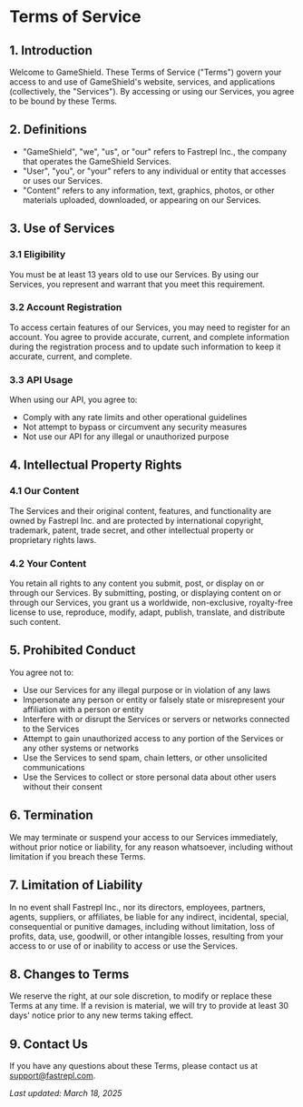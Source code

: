 # Terms of Service

## 1. Introduction

Welcome to GameShield. These Terms of Service ("Terms") govern your access to and use of GameShield's website, services, and applications (collectively, the "Services"). By accessing or using our Services, you agree to be bound by these Terms.

## 2. Definitions

- "GameShield", "we", "us", or "our" refers to Fastrepl Inc., the company that operates the GameShield Services.
- "User", "you", or "your" refers to any individual or entity that accesses or uses our Services.
- "Content" refers to any information, text, graphics, photos, or other materials uploaded, downloaded, or appearing on our Services.

## 3. Use of Services

### 3.1 Eligibility

You must be at least 13 years old to use our Services. By using our Services, you represent and warrant that you meet this requirement.

### 3.2 Account Registration

To access certain features of our Services, you may need to register for an account. You agree to provide accurate, current, and complete information during the registration process and to update such information to keep it accurate, current, and complete.

### 3.3 API Usage

When using our API, you agree to:

- Comply with any rate limits and other operational guidelines
- Not attempt to bypass or circumvent any security measures
- Not use our API for any illegal or unauthorized purpose

## 4. Intellectual Property Rights

### 4.1 Our Content

The Services and their original content, features, and functionality are owned by Fastrepl Inc. and are protected by international copyright, trademark, patent, trade secret, and other intellectual property or proprietary rights laws.

### 4.2 Your Content

You retain all rights to any content you submit, post, or display on or through our Services. By submitting, posting, or displaying content on or through our Services, you grant us a worldwide, non-exclusive, royalty-free license to use, reproduce, modify, adapt, publish, translate, and distribute such content.

## 5. Prohibited Conduct

You agree not to:

- Use our Services for any illegal purpose or in violation of any laws
- Impersonate any person or entity or falsely state or misrepresent your affiliation with a person or entity
- Interfere with or disrupt the Services or servers or networks connected to the Services
- Attempt to gain unauthorized access to any portion of the Services or any other systems or networks
- Use the Services to send spam, chain letters, or other unsolicited communications
- Use the Services to collect or store personal data about other users without their consent

## 6. Termination

We may terminate or suspend your access to our Services immediately, without prior notice or liability, for any reason whatsoever, including without limitation if you breach these Terms.

## 7. Limitation of Liability

In no event shall Fastrepl Inc., nor its directors, employees, partners, agents, suppliers, or affiliates, be liable for any indirect, incidental, special, consequential or punitive damages, including without limitation, loss of profits, data, use, goodwill, or other intangible losses, resulting from your access to or use of or inability to access or use the Services.

## 8. Changes to Terms

We reserve the right, at our sole discretion, to modify or replace these Terms at any time. If a revision is material, we will try to provide at least 30 days' notice prior to any new terms taking effect.

## 9. Contact Us

If you have any questions about these Terms, please contact us at support@fastrepl.com.

_Last updated: March 18, 2025_
